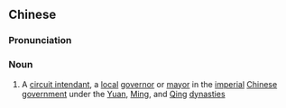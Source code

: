 {{also|道台}}
==Chinese==
{{zh-forms|s=道台|[[circuit]]|[[support]]<br>[[intendant]]}}
{{wikipedia|circuit (administrative division)|circuit intendant}}
===Pronunciation===
{{zh-pron
|m=dàotái
|c=dou6 toi4
|mn=xm,zz,tw:tō-tâi/qz:tō͘-tâi
|cat=n
}}

===Noun===
{{zh-noun}}

# {{lb|zh|history}} A [[circuit intendant]], a [[local]] [[governor]] or [[mayor]] in the [[imperial]] [[Chinese]] [[government]] under the [[Yuan]], [[Ming]], and [[Qing]] [[dynasties]]